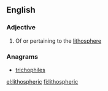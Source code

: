 ==English==

===Adjective===
{{en-adj|-}}

# Of or pertaining to the [[lithosphere]]

===Anagrams===
* [[trichophiles#English|trichophiles]]

[[el:lithospheric]]
[[fi:lithospheric]]